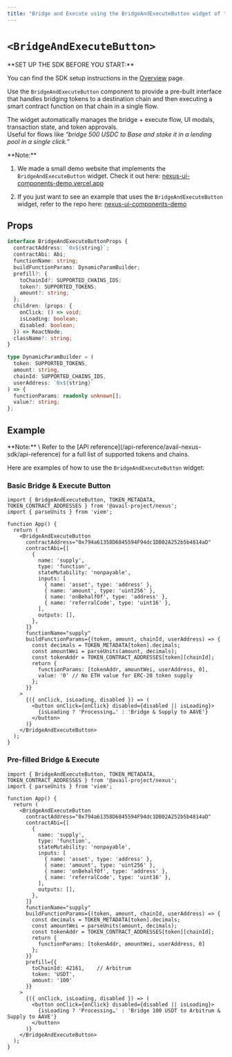 ```yaml
---
title: "Bridge and Execute using the BridgeAndExecuteButton widget of the Nexus SDK"
---
```



# `<BridgeAndExecuteButton>`

<Callout type="info">
**SET UP THE SDK BEFORE YOU START:**

You can find the SDK setup instructions in the [Overview](/api-reference/avail-nexus-sdk/overview) page.
</Callout>

Use the `BridgeAndExecuteButton` component to provide a pre-built interface that handles bridging tokens to a destination chain and then executing a smart contract function on that chain in a single flow.

The widget automatically manages the bridge + execute flow, UI modals, transaction state, and token approvals. \
Useful for flows like *“bridge 500 USDC to Base and stake it in a lending pool in a single click.”*

<Callout type="info">
**Note:**<br/>

1. We made a small demo website that implements the `BridgeAndExecuteButton` widget.
Check it out here: [nexus-ui-components-demo.vercel.app](https://nexus-ui-components-demo.vercel.app/)

2. If you just want to see an example that uses the `BridgeAndExecuteButton` widget,
refer to the repo here: [nexus-ui-components-demo](https://github.com/availproject/nexus-ui-components-demo/blob/main/src/components/nexus.tsx#L52)
</Callout>

## Props

```typescript showLineNumbers filename="Typescript"
interface BridgeAndExecuteButtonProps {
  contractAddress: `0x${string}`;
  contractAbi: Abi;
  functionName: string;
  buildFunctionParams: DynamicParamBuilder;
  prefill?: {
    toChainId?: SUPPORTED_CHAINS_IDS;
    token?: SUPPORTED_TOKENS;
    amount?: string;
  };
  children: (props: { 
    onClick: () => void; 
    isLoading: boolean; 
    disabled: boolean;
  }) => ReactNode;
  className?: string;
}

type DynamicParamBuilder = (
  token: SUPPORTED_TOKENS,
  amount: string,
  chainId: SUPPORTED_CHAINS_IDS,
  userAddress: `0x${string}`
) => {
  functionParams: readonly unknown[];
  value?: string;
};
```

## Example

<Callout type="info">
**Note:** \
Refer to the [API reference](/api-reference/avail-nexus-sdk/api-reference) for a full list of supported tokens and chains.
</Callout>

Here are examples of how to use the `BridgeAndExecuteButton` widget:

### Basic Bridge & Execute Button

```tsx showLineNumbers filename="App.tsx"
import { BridgeAndExecuteButton, TOKEN_METADATA, TOKEN_CONTRACT_ADDRESSES } from '@avail-project/nexus';
import { parseUnits } from 'viem';

function App() {
  return (
    <BridgeAndExecuteButton
      contractAddress="0x794a61358D6845594F94dc1DB02A252b5b4814aD"
      contractAbi={[
        {
          name: 'supply',
          type: 'function',
          stateMutability: 'nonpayable',
          inputs: [
            { name: 'asset', type: 'address' },
            { name: 'amount', type: 'uint256' },
            { name: 'onBehalfOf', type: 'address' },
            { name: 'referralCode', type: 'uint16' },
          ],
          outputs: [],
        },
      ]}
      functionName="supply"
      buildFunctionParams={(token, amount, chainId, userAddress) => {
        const decimals = TOKEN_METADATA[token].decimals;
        const amountWei = parseUnits(amount, decimals);
        const tokenAddr = TOKEN_CONTRACT_ADDRESSES[token][chainId];
        return { 
          functionParams: [tokenAddr, amountWei, userAddress, 0],
          value: '0' // No ETH value for ERC-20 token supply
        };
      }}
    >
      {({ onClick, isLoading, disabled }) => (
        <button onClick={onClick} disabled={disabled || isLoading}>
          {isLoading ? 'Processing…' : 'Bridge & Supply to AAVE'}
        </button>
      )}
    </BridgeAndExecuteButton>
  );
}
```

### Pre-filled Bridge & Execute

```tsx showLineNumbers filename="App.tsx"
import { BridgeAndExecuteButton, TOKEN_METADATA, TOKEN_CONTRACT_ADDRESSES } from '@avail-project/nexus';
import { parseUnits } from 'viem';

function App() {
  return (
    <BridgeAndExecuteButton
      contractAddress="0x794a61358D6845594F94dc1DB02A252b5b4814aD"
      contractAbi={[
        {
          name: 'supply',
          type: 'function',
          stateMutability: 'nonpayable',
          inputs: [
            { name: 'asset', type: 'address' },
            { name: 'amount', type: 'uint256' },
            { name: 'onBehalfOf', type: 'address' },
            { name: 'referralCode', type: 'uint16' },
          ],
          outputs: [],
        },
      ]}
      functionName="supply"
      buildFunctionParams={(token, amount, chainId, userAddress) => {
        const decimals = TOKEN_METADATA[token].decimals;
        const amountWei = parseUnits(amount, decimals);
        const tokenAddr = TOKEN_CONTRACT_ADDRESSES[token][chainId];
        return { 
          functionParams: [tokenAddr, amountWei, userAddress, 0]
        };
      }}
      prefill={{
        toChainId: 42161,    // Arbitrum
        token: 'USDT',
        amount: '100'
      }}
    >
      {({ onClick, isLoading, disabled }) => (
        <button onClick={onClick} disabled={disabled || isLoading}>
          {isLoading ? 'Processing…' : 'Bridge 100 USDT to Arbitrum & Supply to AAVE'}
        </button>
      )}
    </BridgeAndExecuteButton>
  );
}
```